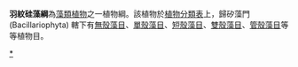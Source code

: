 {{Merge to|羽紋矽藻目|discuss=Talk:羽紋矽藻目#請求與羽纹硅藻纲合併|time=2021-12-30T00:54:06+00:00}}
'''羽紋硅藻綱'''為[[藻類植物|藻類植物]]之一植物綱。該植物於[[植物分類表|植物分類表]]上，歸矽藻門 (Bacillariophyta)
轄下有[[無殼藻目|無殼藻目]]、[[單殼藻目|單殼藻目]]、[[短殼藻目|短殼藻目]]、[[雙殼藻目|雙殼藻目]]、[[管殼藻目|管殼藻目]]等等植物目。 

{{Algae-stub}}

[[Category:羽紋硅藻綱|*]]